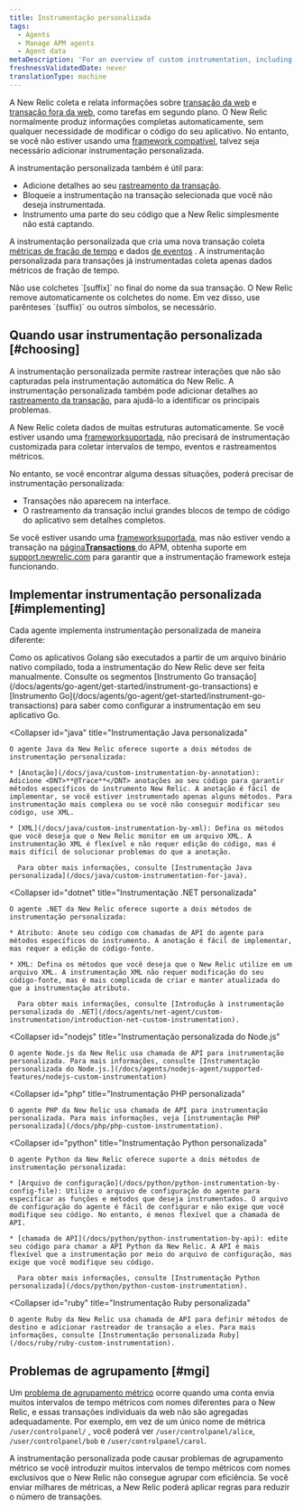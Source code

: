 ```yaml
---
title: Instrumentação personalizada
tags:
  - Agents
  - Manage APM agents
  - Agent data
metaDescription: 'For an overview of custom instrumentation, including examples, best practices, and a quick reference by New Relic agent, start here.'
freshnessValidatedDate: never
translationType: machine
---
```


A New Relic coleta e relata informações sobre [transação da web](/docs/apm/transactions/intro-transactions/transactions-new-relic-apm) e [transação fora da web](/docs/apm/transactions/intro-transactions/monitor-background-processes-other-non-web-transactions), como tarefas em segundo plano. O New Relic normalmente produz informações completas automaticamente, sem qualquer necessidade de modificar o código do seu aplicativo. No entanto, se você não estiver usando uma [framework compatível](/docs/agents/manage-apm-agents/installation/compatibility-requirements), talvez seja necessário adicionar instrumentação personalizada.

A instrumentação personalizada também é útil para:

* Adicione detalhes ao seu [rastreamento da transação](/docs/apm/transactions/transaction-traces/introduction-transaction-traces#find-view).
* Bloqueie a instrumentação na transação selecionada que você não deseja instrumentada.
* Instrumento uma parte do seu código que a New Relic simplesmente não está captando.

A instrumentação personalizada que cria uma nova transação coleta [métricas de fração de tempo](/docs/data-analysis/metrics/analyze-your-metrics/data-collection-metric-timeslice-event-data#timeslice-data) e dados [de eventos](/docs/data-analysis/metrics/analyze-your-metrics/data-collection-metric-timeslice-event-data#event-data) . A instrumentação personalizada para transações já instrumentadas coleta apenas dados métricos de fração de tempo.

<Callout variant="important">
  Não use colchetes `[suffix]` no final do nome da sua transação. O New Relic remove automaticamente os colchetes do nome. Em vez disso, use parênteses `(suffix)` ou outros símbolos, se necessário.
</Callout>

## Quando usar instrumentação personalizada [#choosing]

A instrumentação personalizada permite rastrear interações que não são capturadas pela instrumentação automática do New Relic. A instrumentação personalizada também pode adicionar detalhes ao [rastreamento da transação](/docs/traces/transaction-traces), para ajudá-lo a identificar os principais problemas.

A New Relic coleta dados de muitas estruturas automaticamente. Se você estiver usando uma [frameworksuportada](/docs/agents/manage-apm-agents/installation/compatibility-requirements), não precisará de instrumentação customizada para coletar intervalos de tempo, eventos e rastreamentos métricos.

No entanto, se você encontrar alguma dessas situações, poderá precisar de instrumentação personalizada:

* Transações não aparecem na interface.
* O rastreamento da transação inclui grandes blocos de tempo de código do aplicativo sem detalhes completos.

Se você estiver usando uma [frameworksuportada](/docs/agents/manage-apm-agents/installation/compatibility-requirements), mas não estiver vendo a transação na [página<DNT>**Transactions**</DNT> ](/docs/applications-menu/transactions-dashboard)do APM, obtenha suporte em [support.newrelic.com](https://support.newrelic.com) para garantir que a instrumentação framework esteja funcionando.

## Implementar instrumentação personalizada [#implementing]

Cada agente implementa instrumentação personalizada de maneira diferente:

<CollapserGroup>
  <Collapser
    id="go"
    title="Instrumentação personalizada de Go"
  >
    Como os aplicativos Golang são executados a partir de um arquivo binário nativo compilado, toda a instrumentação do New Relic deve ser feita manualmente. Consulte os segmentos [Instrumento Go transação](/docs/agents/go-agent/get-started/instrument-go-transactions) e [Instrumento Go](/docs/agents/go-agent/get-started/instrument-go-transactions) para saber como configurar a instrumentação em seu aplicativo Go.
  </Collapser>

  <Collapser
    id="java"
    title="Instrumentação Java personalizada"
  >
    O agente Java da New Relic oferece suporte a dois métodos de instrumentação personalizada:

    * [Anotação](/docs/java/custom-instrumentation-by-annotation): Adicione <DNT>**@Trace**</DNT> anotações ao seu código para garantir métodos específicos do instrumento New Relic. A anotação é fácil de implementar, se você estiver instrumentado apenas alguns métodos. Para instrumentação mais complexa ou se você não conseguir modificar seu código, use XML.

    * [XML](/docs/java/custom-instrumentation-by-xml): Defina os métodos que você deseja que o New Relic monitor em um arquivo XML. A instrumentação XML é flexível e não requer edição do código, mas é mais difícil de solucionar problemas do que a anotação.

      Para obter mais informações, consulte [Instrumentação Java personalizada](/docs/java/custom-instrumentation-for-java).
  </Collapser>

  <Collapser
    id="dotnet"
    title="Instrumentação .NET personalizada"
  >
    O agente .NET da New Relic oferece suporte a dois métodos de instrumentação personalizada:

    * Atributo: Anote seu código com chamadas de API do agente para métodos específicos do instrumento. A anotação é fácil de implementar, mas requer a edição do código-fonte.

    * XML: Defina os métodos que você deseja que o New Relic utilize em um arquivo XML. A instrumentação XML não requer modificação do seu código-fonte, mas é mais complicada de criar e manter atualizada do que a instrumentação atributo.

      Para obter mais informações, consulte [Introdução à instrumentação personalizada do .NET](/docs/agents/net-agent/custom-instrumentation/introduction-net-custom-instrumentation).
  </Collapser>

  <Collapser
    id="nodejs"
    title="Instrumentação personalizada do Node.js"
  >
    O agente Node.js da New Relic usa chamada de API para instrumentação personalizada. Para mais informações, consulte [Instrumentação personalizada do Node.js.](/docs/agents/nodejs-agent/supported-features/nodejs-custom-instrumentation)
  </Collapser>

  <Collapser
    id="php"
    title="Instrumentação PHP personalizada"
  >
    O agente PHP da New Relic usa chamada de API para instrumentação personalizada. Para mais informações, veja [instrumentação PHP personalizada](/docs/php/php-custom-instrumentation).
  </Collapser>

  <Collapser
    id="python"
    title="Instrumentação Python personalizada"
  >
    O agente Python da New Relic oferece suporte a dois métodos de instrumentação personalizada:

    * [Arquivo de configuração](/docs/python/python-instrumentation-by-config-file): Utilize o arquivo de configuração do agente para especificar as funções e métodos que deseja instrumentados. O arquivo de configuração do agente é fácil de configurar e não exige que você modifique seu código. No entanto, é menos flexível que a chamada de API.

    * [chamada de API](/docs/python/python-instrumentation-by-api): edite seu código para chamar a API Python da New Relic. A API é mais flexível que a instrumentação por meio do arquivo de configuração, mas exige que você modifique seu código.

      Para obter mais informações, consulte [Instrumentação Python personalizada](/docs/python/python-custom-instrumentation).
  </Collapser>

  <Collapser
    id="ruby"
    title="Instrumentação Ruby personalizada"
  >
    O agente Ruby da New Relic usa chamada de API para definir métodos de destino e adicionar rastreador de transação a eles. Para mais informações, consulte [Instrumentação personalizada Ruby](/docs/ruby/ruby-custom-instrumentation).
  </Collapser>
</CollapserGroup>

## Problemas de agrupamento [#mgi]

Um [problema de agrupamento métrico](/docs/agents/manage-apm-agents/troubleshooting/metric-grouping-issues) ocorre quando uma conta envia muitos intervalos de tempo métricos com nomes diferentes para o New Relic, e essas transações individuais da web não são agregadas adequadamente. Por exemplo, em vez de um único nome de métrica `/user/controlpanel/` , você poderá ver `/user/controlpanel/alice`, `/user/controlpanel/bob` e `/user/controlpanel/carol`.

A instrumentação personalizada pode causar problemas de agrupamento métrico se você introduzir muitos intervalos de tempo métricos com nomes exclusivos que o New Relic não consegue agrupar com eficiência. Se você enviar milhares de métricas, a New Relic poderá aplicar regras para reduzir o número de transações.
